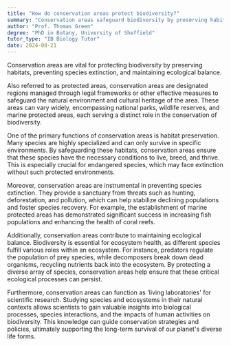 ```yaml
---
title: "How do conservation areas protect biodiversity?"
summary: "Conservation areas safeguard biodiversity by preserving habitats, preventing species extinction, and ensuring ecological balance. They play a crucial role in maintaining the health of ecosystems."
author: "Prof. Thomas Green"
degree: "PhD in Botany, University of Sheffield"
tutor_type: "IB Biology Tutor"
date: 2024-08-21
---
```


Conservation areas are vital for protecting biodiversity by preserving habitats, preventing species extinction, and maintaining ecological balance.

Also referred to as protected areas, conservation areas are designated regions managed through legal frameworks or other effective measures to safeguard the natural environment and cultural heritage of the area. These areas can vary widely, encompassing national parks, wildlife reserves, and marine protected areas, each serving a distinct role in the conservation of biodiversity.

One of the primary functions of conservation areas is habitat preservation. Many species are highly specialized and can only survive in specific environments. By safeguarding these habitats, conservation areas ensure that these species have the necessary conditions to live, breed, and thrive. This is especially crucial for endangered species, which may face extinction without such protected environments.

Moreover, conservation areas are instrumental in preventing species extinction. They provide a sanctuary from threats such as hunting, deforestation, and pollution, which can help stabilize declining populations and foster species recovery. For example, the establishment of marine protected areas has demonstrated significant success in increasing fish populations and enhancing the health of coral reefs.

Additionally, conservation areas contribute to maintaining ecological balance. Biodiversity is essential for ecosystem health, as different species fulfill various roles within an ecosystem. For instance, predators regulate the population of prey species, while decomposers break down dead organisms, recycling nutrients back into the ecosystem. By protecting a diverse array of species, conservation areas help ensure that these critical ecological processes can persist.

Furthermore, conservation areas can function as 'living laboratories' for scientific research. Studying species and ecosystems in their natural contexts allows scientists to gain valuable insights into biological processes, species interactions, and the impacts of human activities on biodiversity. This knowledge can guide conservation strategies and policies, ultimately supporting the long-term survival of our planet's diverse life forms.
    